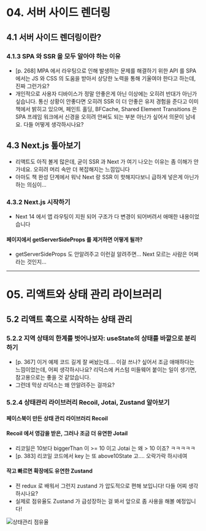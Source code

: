 # 04. 서버 사이드 렌더링

## 4.1 서버 사이드 렌더링이란?

### 4.1.3 SPA 와 SSR 을 모두 알아야 하는 이유

- [p. 268] MPA 에서 라우팅으로 인해 발생하는 문제를 해결하기 위한 API 를 SPA 에서는 JS 와 CSS 의 도움을 받아서 상당한 노력을 통해 기울여야 한다고 하는데, 진짜 그런가요?
- 개인적으로 사용자 디바이스가 정말 안좋은게 아닌 이상에는 오히려 반대가 아닌가 싶습니다. 통신 상황이 안좋다면 오히려 SSR 이 더 안좋은 유저 경험을 준다고 이미 책에서 밝히고 있으며, 페인트 홀딩, BFCache, Shared Element Transitions 은 SPA 프레임 워크에서 신경을 오히려 안써도 되는 부분 아닌가 싶어서 의문이 남네요. 다들 어떻게 생각하시나요?

## 4.3 Next.js 톺아보기

- 리액트도 아직 볼게 많은데, 굳이 SSR 과 Next 가 여기 나오는 이유는 좀 이해가 안가네요. 오히려 머리 속만 더 복잡해지는 느낌입니다
- 아마도 책 완성 단계에서 워낙 Next 랑 SSR 이 핫해지다보니 급하게 넣은게 아닌가 하는 의심이...

### 4.3.2 Next.js 시작하기

- Next 14 에서 앱 라우팅이 지원 되어 구조가 다 변경이 되어버려서 애매한 내용이었습니다

#### 페이지에서 getServerSideProps 를 제거하면 어떻게 될까?

- getServerSideProps 도 안알려주고 이런걸 알려주면... Next 모르는 사람은 어쩌라는 것인지...

* * *

# 05. 리액트와 상태 관리 라이브러리

## 5.2 리액트 훅으로 시작하는 상태 관리

### 5.2.2 지역 상태의 한계를 벗어나보자: useState의 상태를 바깥으로 분리하기

- [p. 367] 이거 예제 코드 길게 잘 써놨는데.... 이걸 쓰나? 싶어서 조금 애매하다는 느낌이었는데, 어찌 생각하시나요? 리덕스에 커스텀 미들웨어 붙이는 일이 생기면, 참고용으로는 좋을 것 같았습니다.
- 그런데 막상 리덕스는 왜 안알려주는 걸까요?

### 5.2.4 상태관리 라이브러리 Recoil, Jotai, Zustand 알아보기

#### 페이스북이 만든 상태 관리 라이브러리 Recoil
#### Recoil 에서 영감을 받은, 그러나 조금 더 유연한 Jotail

- 리코일은 10보다 biggerThan 이 >= 10 이고 Jotai 는 왜 > 10 이죠? ㅋㅋㅋㅋㅋ
- [p. 383] 리코일 코드에서 key 는 또 above10State 고.... 오락가락 하시네여

#### 작고 빠르면 확장에도 유연한 Zustand

- 전 redux 로 배워서 그런지 zustand 가 압도적으로 편해 보입니다! 다들 어찌 생각하시나요?
- 실제로 점유율도 Zustand 가 급성장하는 걸 봐서 앞으로 좀 사용을 해볼 예정입니다!

![상태관리 점유율](./npm-trend.png)